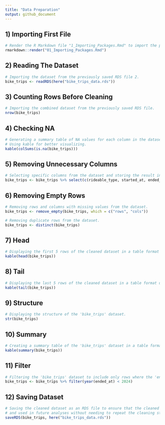 ```yaml
---
title: "Data Preparation"
output: github_document
---
```


1) Importing First File
-----------------------
```r
# Render the R Markdown file "1_Importing_Packages.Rmd" to import the packages.
rmarkdown::render("01_Importing_Packages.Rmd")
```

2) Reading The Dataset
----------------------
```r
# Importing the dataset from the previously saved RDS file 2.
bike_trips <- readRDS(here("bike_trips_data.rds"))
```

3) Counting Rows Before Cleaning
--------------------------------
```r
# Importing the combined dataset from the previously saved RDS file.
nrow(bike_trips)
```

4) Checking NA
--------------
```r
# Generating a summary table of NA values for each column in the dataset.
# Using kable for better visualizing.
kable(colSums(is.na(bike_trips)))
```

5) Removing Unnecessary Columns
-------------------------------
```r
# Selecting specific columns from the dataset and storing the result into "bike_trips".
bike_trips <- bike_trips %>% select(c(rideable_type, started_at, ended_at, member_casual))
```

6) Removing Empty Rows
----------------------
```r
# Removing rows and columns with missing values from the dataset.
bike_trips <- remove_empty(bike_trips, which = c("rows", "cols"))

# Removing duplicate rows from the dataset.
bike_trips <- distinct(bike_trips)
```

7) Head
-------
```r
# Displaying the first 5 rows of the cleaned dataset in a table format using kable.
kable(head(bike_trips))
```

8) Tail
-------
```r
# Displaying the last 5 rows of the cleaned dataset in a table format using kable.
kable(tail(bike_trips))
```

9) Structure
------------
```r
# Displaying the structure of the 'bike_trips' dataset.
str(bike_trips)
```

10) Summary
-----------
```r
# Creating a summary table of the 'bike_trips' dataset in a table format using kable.
kable(summary(bike_trips))
```

11) Filter
----------
```r
# Filtering the 'bike_trips' dataset to include only rows where the 'ended_at' year is less than 2024.
bike_trips <- bike_trips %>% filter(year(ended_at) < 2024)
```

12) Saving Dataset
------------------
```r
# Saving the cleaned dataset as an RDS file to ensure that the cleaned dataset can be easily reloaded,
# and used in future analyses without needing to repeat the cleaning steps.
saveRDS(bike_trips, here("bike_trips_data.rds"))
```
